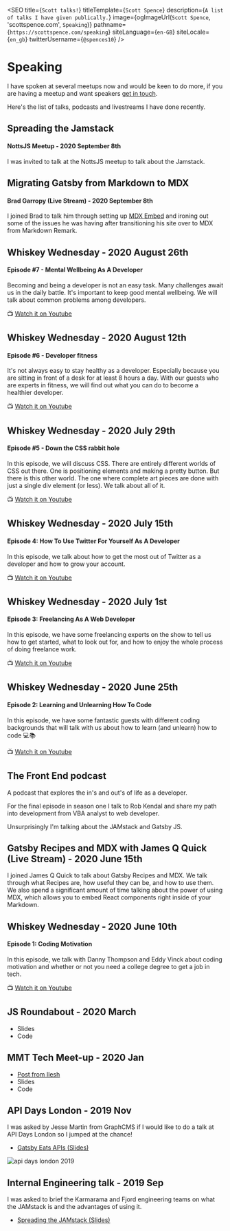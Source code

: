 
<SEO
  title={`Scott talks!`}
  titleTemplate={`Scott Spence`}
  description={`A list of talks I have given publically.`}
  image={ogImageUrl(`Scott Spence`, 'scottspence.com', `Speaking`)}
  pathname={`https://scottspence.com/speaking`}
  siteLanguage={`en-GB`}
  siteLocale={`en_gb`}
  twitterUsername={`@spences10`}
/>

# Speaking

I have spoken at several meetups now and would be keen to do more, if
you are having a meetup and want speakers [get in touch].

Here's the list of talks, podcasts and livestreams I have done
recently.

## Spreading the Jamstack

#### NottsJS Meetup - 2020 September 8th

I was invited to talk at the NottsJS meetup to talk about the
Jamstack.

<Twitch twitchId="735162216" parent="www.scottspence.com/speaking" />

## Migrating Gatsby from Markdown to MDX

#### Brad Garropy (Live Stream) - 2020 September 8th

I joined Brad to talk him through setting up [MDX Embed] and ironing
out some of the issues he was having after transitioning his site over
to MDX from Markdown Remark.

<Twitch twitchId="735040208" parent="www.scottspence.com/speaking" />

## Whiskey Wednesday - 2020 August 26th

#### Episode #7 - Mental Wellbeing As A Developer

Becoming and being a developer is not an easy task. Many challenges
await us in the daily battle. It's important to keep good mental
wellbeing. We will talk about common problems among developers.

📺 [Watch it on Youtube](https://www.youtube.com/watch?v=0P8GTyBEUVE)

<Spotify
  spotifyLink="episode/1xdozdWXWINddIIbxqZAzL"
  width="100%"
  height="180px"
/>

## Whiskey Wednesday - 2020 August 12th

#### Episode #6 - Developer fitness

It's not always easy to stay healthy as a developer. Especially
because you are sitting in front of a desk for at least 8 hours a day.
With our guests who are experts in fitness, we will find out what you
can do to become a healthier developer.

📺 [Watch it on Youtube](https://www.youtube.com/watch?v=pBARlvSvACs)

<Spotify
  spotifyLink="episode/6YpCB55IX3EE6gE7cJ94UJ"
  width="100%"
  height="180px"
/>

## Whiskey Wednesday - 2020 July 29th

#### Episode #5 - Down the CSS rabbit hole

In this episode, we will discuss CSS. There are entirely different
worlds of CSS out there. One is positioning elements and making a
pretty button. But there is this other world. The one where complete
art pieces are done with just a single div element (or less). We talk
about all of it.

📺 [Watch it on Youtube](https://www.youtube.com/watch?v=1_q6ESYR3R8)

<Spotify
  spotifyLink="episode/0jOVCvKNJUx158U587pPUt"
  width="100%"
  height="180px"
/>

## Whiskey Wednesday - 2020 July 15th

#### Episode 4: How To Use Twitter For Yourself As A Developer

In this episode, we talk about how to get the most out of Twitter as a
developer and how to grow your account.

📺 [Watch it on Youtube](https://www.youtube.com/watch?v=2YFa6aJG1bo)

<Spotify
  spotifyLink="episode/12q74FKWRRF7Tsl7ieefXA"
  width="100%"
  height="180px"
/>

## Whiskey Wednesday - 2020 July 1st

#### Episode 3: Freelancing As A Web Developer

In this episode, we have some freelancing experts on the show to tell
us how to get started, what to look out for, and how to enjoy the
whole process of doing freelance work.

📺 [Watch it on Youtube](https://www.youtube.com/watch?v=k3lsSMByTPw)

<Spotify
  spotifyLink="episode/7x4kDYzJnGDbZs9qYIpouy"
  width="100%"
  height="180px"
/>

## Whiskey Wednesday - 2020 June 25th

#### Episode 2: Learning and Unlearning How To Code

In this episode, we have some fantastic guests with different coding
backgrounds that will talk with us about how to learn (and unlearn)
how to code 💻📚

📺 [Watch it on Youtube](https://www.youtube.com/watch?v=5eJ2a9rn54U)

<Spotify
  spotifyLink="episode/4QjQa9vO41AdnmZgwvZRpl"
  width="100%"
  height="180px"
/>

## The Front End podcast

A podcast that explores the in's and out's of life as a developer.

For the final episode in season one I talk to Rob Kendal and share my
path into development from VBA analyst to web developer.

Unsurprisingly I'm talking about the JAMstack and Gatsby JS.

<Spotify
  spotifyLink="episode/5o1QgLLtL19Mr7RfnA7N8y"
  width="100%"
  height="180px"
/>

## Gatsby Recipes and MDX with James Q Quick (Live Stream) - 2020 June 15th

I joined James Q Quick to talk about Gatsby Recipes and MDX. We talk
through what Recipes are, how useful they can be, and how to use them.
We also spend a significant amount of time talking about the power of
using MDX, which allows you to embed React components right inside of
your Markdown.

<YouTube youTubeId="eLYf3Twl00Q" />

## Whiskey Wednesday - 2020 June 10th

#### Episode 1: Coding Motivation

In this episode, we talk with Danny Thompson and Eddy Vinck about
coding motivation and whether or not you need a college degree to get
a job in tech.

📺 [Watch it on Youtube](https://www.youtube.com/watch?v=LQwvSAcs-QY)

<Spotify
  spotifyLink="episode/0li7Ya8CsnpX0GudnnMuUy"
  width="100%"
  height="180px"
/>

## JS Roundabout - 2020 March

- Slides
- Code

<YouTube youTubeId="hZ6tO4N50Sc" />

## MMT Tech Meet-up - 2020 Jan

- [Post from Ilesh]
- Slides
- Code

<YouTube youTubeId="A0q3JqSLr_0" />

## API Days London - 2019 Nov

I was asked by Jesse Martin from GraphCMS if I would like to do a talk
at API Days London so I jumped at the chance!

- [Gatsby Eats APIs (Slides)]

![api days london 2019]

## Internal Engineering talk - 2019 Sep

I was asked to brief the Karmarama and Fjord engineering teams on what
the JAMstack is and the advantages of using it.

- [Spreading the JAMstack (Slides)]

<!-- Links -->

[post from ilesh]:
  https://www.ileshmistry.com/mmt-tech-meet-up-january-2020-recap-gatsbyjs-and-houdini-css
[gatsby eats apis (slides)]:
  https://github.com/spences10/gatsby-eats-apis
[api days london 2019]: ../../static/api-days-london-2019.jpg
[jesse martin]: https://twitter.com/motleydev
[spreading the jamstack (slides)]:
  https://spreading-the-jam-stack.now.sh/#0
[get in touch]: mailto:yo@scottspence.dev
[mdx embed]: https://www.mdx-embed.com/
